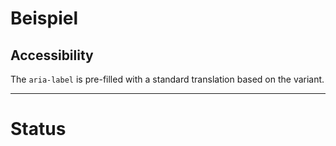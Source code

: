 # Beispiel

## Accessibility

The `aria-label` is pre-filled with a standard translation based on the variant.

<LiveCodeEditor />

---

# Status

<LiveCodeEditor example="status" editorCollapsed />
